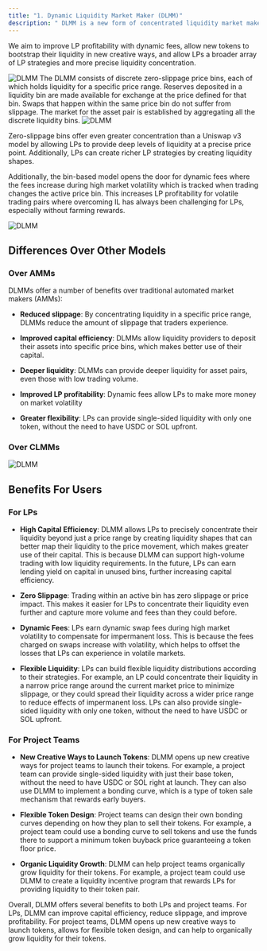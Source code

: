 ```yaml
---
title: "1. Dynamic Liquidity Market Maker (DLMM)"
description: " DLMM is a new form of concentrated liquidity market maker on Solana, developed to make it **easier and more sustainable for users and project teams to provide broader, deeper liquidity on Solana.** "
---
```


We aim to improve LP profitability with dynamic fees, allow new tokens to bootstrap their liquidity in new creative ways, and allow LPs a broader array of LP strategies and more precise liquidity concentration.

<Frame>
  <img src="/images/the-massive-meteora-stimulus-package/dynamic.gif" alt="DLMM" />
</Frame>
The DLMM consists of discrete zero-slippage price bins, each of which holds liquidity for a specific price range. Reserves deposited in a liquidity bin are made available for exchange at the price defined for that bin. Swaps that happen within the same price bin do not suffer from slippage. The market for the asset pair is established by aggregating all the discrete liquidity bins.

<Frame>
  <img src="/images/the-massive-meteora-stimulus-package/dlmm-1.png" alt="DLMM" />
</Frame>

Zero-slippage bins offer even greater concentration than a Uniswap v3 model by allowing LPs to provide deep levels of liquidity at a precise price point. Additionally, LPs can create richer LP strategies by creating liquidity shapes.

Additionally, the bin-based model opens the door for dynamic fees where the fees increase during high market volatility which is tracked when trading changes the active price bin. This increases LP profitability for volatile trading pairs where overcoming IL has always been challenging for LPs, especially without farming rewards.

<Frame>
    <img src="/images/the-massive-meteora-stimulus-package/dlmm-2.png" alt="DLMM" />
</Frame>

## Differences Over Other Models

### Over AMMs

DLMMs offer a number of benefits over traditional automated market makers (AMMs):

* **Reduced slippage**: By concentrating liquidity in a specific price range, DLMMs reduce the amount of slippage that traders experience.

* **Improved capital efficiency**: DLMMs allow liquidity providers to deposit their assets into specific price bins, which makes better use of their capital.

* **Deeper liquidity**: DLMMs can provide deeper liquidity for asset pairs, even those with low trading volume.

* **Improved LP profitability**: Dynamic fees allow LPs to make more money on market volatility

* **Greater flexibility**: LPs can provide single-sided liquidity with only one token, without the need to have USDC or SOL upfront.

### **Over CLMMs**

<Frame>
  <img src="/images/the-massive-meteora-stimulus-package/dlmm-3.png" alt="DLMM" />
</Frame>

## Benefits For Users

### For LPs

* **High Capital Efficiency**: DLMM allows LPs to precisely concentrate their liquidity beyond just a price range by creating liquidity shapes that can better map their liquidity to the price movement, which makes greater use of their capital. This is because DLMM can support high-volume trading with low liquidity requirements. In the future, LPs can earn lending yield on capital in unused bins, further increasing capital efficiency.

* **Zero Slippage**: Trading within an active bin has zero slippage or price impact. This makes it easier for LPs to concentrate their liquidity even further and capture more volume and fees than they could before.

* **Dynamic Fees**: LPs earn dynamic swap fees during high market volatility to compensate for impermanent loss. This is because the fees charged on swaps increase with volatility, which helps to offset the losses that LPs can experience in volatile markets.

* **Flexible Liquidity**: LPs can build flexible liquidity distributions according to their strategies. For example, an LP could concentrate their liquidity in a narrow price range around the current market price to minimize slippage, or they could spread their liquidity across a wider price range to reduce effects of impermanent loss. LPs can also provide single-sided liquidity with only one token, without the need to have USDC or SOL upfront.

### For Project Teams

* **New Creative Ways to Launch Tokens**: DLMM opens up new creative ways for project teams to launch their tokens. For example, a project team can provide single-sided liquidity with just their base token, without the need to have USDC or SOL right at launch. They can also use DLMM to implement a bonding curve, which is a type of token sale mechanism that rewards early buyers.

* **Flexible Token Design**: Project teams can design their own bonding curves depending on how they plan to sell their tokens. For example, a project team could use a bonding curve to sell tokens and use the funds there to support a minimum token buyback price guaranteeing a token floor price.

* **Organic Liquidity Growth**: DLMM can help project teams organically grow liquidity for their tokens. For example, a project team could use DLMM to create a liquidity incentive program that rewards LPs for providing liquidity to their token pair.

Overall, DLMM offers several benefits to both LPs and project teams. For LPs, DLMM can improve capital efficiency, reduce slippage, and improve profitability. For project teams, DLMM opens up new creative ways to launch tokens, allows for flexible token design, and can help to organically grow liquidity for their tokens.
